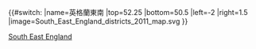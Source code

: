 {{#switch:{{{1}}}
|name=英格蘭東南
|top=52.25
|bottom=50.5
|left=-2
|right=1.5
|image=South_East_England_districts_2011_map.svg
}}<noinclude>{{Location map/Info}}
{{Documentation}}
[[Category:英格蘭地理位置圖模板|South East England]]
</noinclude>